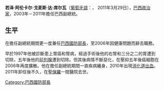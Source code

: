 {{unreferenced|time=2018-05-19T05:42:02+00:00}}
{{noteTA
|1=zh-hans:阿伦卡尔;zh-hant:阿倫卡爾;zh-tw:阿倫卡;
|2=zh-hans:特梅尔;zh-hant:特梅爾;zh-tw:泰梅爾;
}}
{{Infobox President
| name          = 若泽·阿伦卡尔·戈麦斯·达·席尔瓦
| original_name = {{lang|pt|José Alencar Gomes da Silva}}
| image         = JoseAlencar CasalJrAbr.jpg
| imagesize     = 300px
| caption       =
| office        = 巴西副總統
| order         = 24
| term_start    = 2003年1月1日
| term_end      = 2011年1月1日
| president     = [[路易斯·伊纳西奥·卢拉·达席尔瓦|路易斯·伊纳西奥·卢拉·达席尔瓦]]
| predecessor   = [[馬可·米素|馬可·米素]]
| successor     = [[米歇爾·特梅爾|米歇爾·特梅爾]]
| office2       = 巴西國防部長
| order2        = 4
| term_start2   = 2004年11月8日
| term_end2     = 2006年3月31日
| predecessor2  = [[贺·维埃加斯|若泽·维埃加斯·菲尔霍]]
| successor2    = {{tsl|en|Waldir Pires|委樂得·皮雷斯}}
| birth_date    = {{birth date|1931|10|17}}
| birth_place   = {{flagicon|Brazil}} [[米纳斯吉拉斯|米纳斯吉拉斯州]][[Muriaé|Muriaé]] 
| death_date    = {{death date and age|2011|3|29|1931|10|17}}
| death_place   = {{flagicon|Brazil}} [[聖保羅州|聖保羅州]][[聖保羅|聖保羅]]
| party         = [[巴西民主運動黨|巴西民主運動黨]]
| religion      = [[天主教|天主教]]
| profession    = 商人、政治家
| spouse        = Mariza Gomes(1957-2011)
| website       = [http://www.vice-presidencia.gov.br www.vice-presidencia.gov.br]
}} 
'''若泽·阿伦卡尔·戈麦斯·达·席尔瓦'''（[[葡萄牙語|葡萄牙語]]：'''{{lang|pt|José Alencar Gomes da Silva}}'''，{{bd|1931年|10月17日|catIdx=}} 2011年3月29日），[[巴西|巴西]][[政治家|政治家]]，2003年－2011年擔任巴西副總統。

== 生平 ==
在擔任副總統期間更一度兼任[[巴西國防部長|巴西國防部長]]，至2006年因健康問題而辭去職務。

早於1997年他被診斷患上胃癌和腎病，經過手術後他的右腎和三分之二的胃遭到切除，五年後他的[[前列腺|前列腺]]遭到切除。但其後病情不斷惡化，在壓抑五年後癌細胞在2006年再度擴散。他在擔任副總統期間一直疾病纏身，2010年出現[[消化道出血|消化道出血]]。2011年卸任後不久，在[[聖保羅|聖保羅]]一間醫院去世。

{{start}}
{{s-bef|before=[[馬可·米素|馬可·米素]]}}
{{s-ttl|title=[[巴西副總統|巴西副總統]]|years=2003年－}}
{{s-aft|after=}}
{{s-bef|before=[[贺·维埃加斯|若泽·维埃加斯·菲尔霍]]}}
{{s-ttl|title=[[巴西國防部長|巴西國防部長]]|years=2004年－2006年}}
{{s-aft|after=[[委樂得·皮雷斯|委樂得·皮雷斯]]}}
{{end}}

{{Authority control}}
{{DEFAULTSORT:Alencar, Jose}}
[[Category:巴西國防部長|Category:巴西國防部長]]